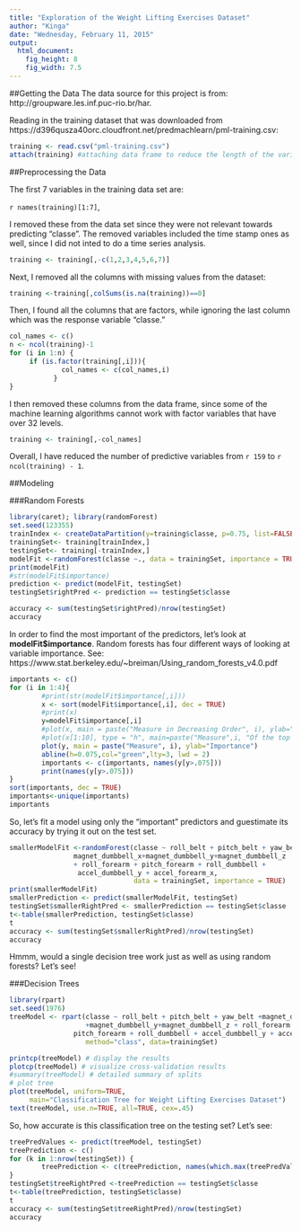 ```yaml
---
title: "Exploration of the Weight Lifting Exercises Dataset"
author: "Kinga"
date: "Wednesday, February 11, 2015"
output:
  html_document:
    fig_height: 8
    fig_width: 7.5
---
```


##Getting the Data
The data source for this project is from: http://groupware.les.inf.puc-rio.br/har.

Reading in the  training dataset that was downloaded from https://d396qusza40orc.cloudfront.net/predmachlearn/pml-training.csv:

```r
training <- read.csv("pml-training.csv")
attach(training) #attaching data frame to reduce the length of the variable names associated to it. 

```



##Preprocessing the Data


The first 7 variables in the training data set are:

`r names(training)[1:7]`,

I removed these from the data set since they were not relevant towards predicting "classe".  The removed variables included the time stamp ones as well,  since I did not 
inted to do a time series analysis.

```r
training <- training[,-c(1,2,3,4,5,6,7)]

```

Next, I removed all the columns with missing values from the dataset: 

```r
training <-training[,colSums(is.na(training))==0]
```

Then, I found all the columns that are factors, while ignoring the last column which was the response variable "classe."

```r
col_names <- c()
n <- ncol(training)-1
for (i in 1:n) {
     if (is.factor(training[,i])){
             col_names <- c(col_names,i)
           }
}
```

I then removed these columns from the data frame, since some of the machine learning algorithms cannot work with factor variables that have over 32 levels.  


```r
training <- training[,-col_names]
```

Overall, I have reduced the number of predictive variables from `r 159` to `r ncol(training) - 1 `. 



##Modeling

###Random Forests

```r
library(caret); library(randomForest)
set.seed(123355)     
trainIndex <- createDataPartition(y=training$classe, p=0.75, list=FALSE)
trainingSet<- training[trainIndex,]
testingSet<- training[-trainIndex,]
modelFit <-randomForest(classe ~., data = trainingSet, importance = TRUE)
print(modelFit)
#str(modelFit$importance)
prediction <- predict(modelFit, testingSet)
testingSet$rightPred <- prediction == testingSet$classe

accuracy <- sum(testingSet$rightPred)/nrow(testingSet)
accuracy 

```

In order to find the most important of the predictors, let's look at **modelFit$importance**.
Random forests has four different ways of looking at variable importance. See: https://www.stat.berkeley.edu/~breiman/Using_random_forests_v4.0.pdf

```r
importants <- c()
for (i in 1:4){
        #print(str(modelFit$importance[,i]))
        x <- sort(modelFit$importance[,i], dec = TRUE)
        #print(x)
        y=modelFit$importance[,i]
        #plot(x, main = paste("Measure in Decreasing Order", i), ylab="Importance")
        #plot(x[1:10], type = "h", main=paste("Measure",i, "Of the top 10"), ylab = "Importance")
        plot(y, main = paste("Measure", i), ylab="Importance")
        abline(h=0.075,col="green",lty=3, lwd = 2)
        importants <- c(importants, names(y[y>.075]))
        print(names(y[y>.075]))
}
sort(importants, dec = TRUE)
importants<-unique(importants)
importants
```

So, let's fit a model using only the "important" predictors and guestimate its accuracy by trying it out on the test set.   



```r
smallerModelFit <-randomForest(classe ~ roll_belt + pitch_belt + yaw_belt +
                magnet_dumbbell_x+magnet_dumbbell_y+magnet_dumbbell_z
                + roll_forearm + pitch_forearm + roll_dumbbell + 
                 accel_dumbbell_y + accel_forearm_x,
                               data = trainingSet, importance = TRUE)
print(smallerModelFit)
smallerPrediction <- predict(smallerModelFit, testingSet)
testingSet$smallerRightPred <- smallerPrediction == testingSet$classe
t<-table(smallerPrediction, testingSet$classe)
t
accuracy <- sum(testingSet$smallerRightPred)/nrow(testingSet)
accuracy  
```

Hmmm, would a single decision tree work just as well as using random forests?
Let's see!

###Decision Trees

```r
library(rpart)
set.seed(1976)
treeModel <- rpart(classe ~ roll_belt + pitch_belt + yaw_belt +magnet_dumbbell_x
                   +magnet_dumbbell_y+magnet_dumbbell_z + roll_forearm + 
                pitch_forearm + roll_dumbbell + accel_dumbbell_y + accel_forearm_x,
                   method="class", data=trainingSet)

printcp(treeModel) # display the results 
plotcp(treeModel) # visualize cross-validation results 
#summary(treeModel) # detailed summary of splits
# plot tree 
plot(treeModel, uniform=TRUE, 
     main="Classification Tree for Weight Lifting Exercises Dataset")
text(treeModel, use.n=TRUE, all=TRUE, cex=.45)
```

So, how accurate is this classification tree on the testing set? Let's see:

```r
treePredValues <- predict(treeModel, testingSet)
treePrediction <- c()
for (k in 1:nrow(testingSet)) {
        treePrediction <- c(treePrediction, names(which.max(treePredValues[k,])))
}
testingSet$treeRightPred <-treePrediction == testingSet$classe
t<-table(treePrediction, testingSet$classe)
t
accuracy <- sum(testingSet$treeRightPred)/nrow(testingSet)
accuracy  

```

